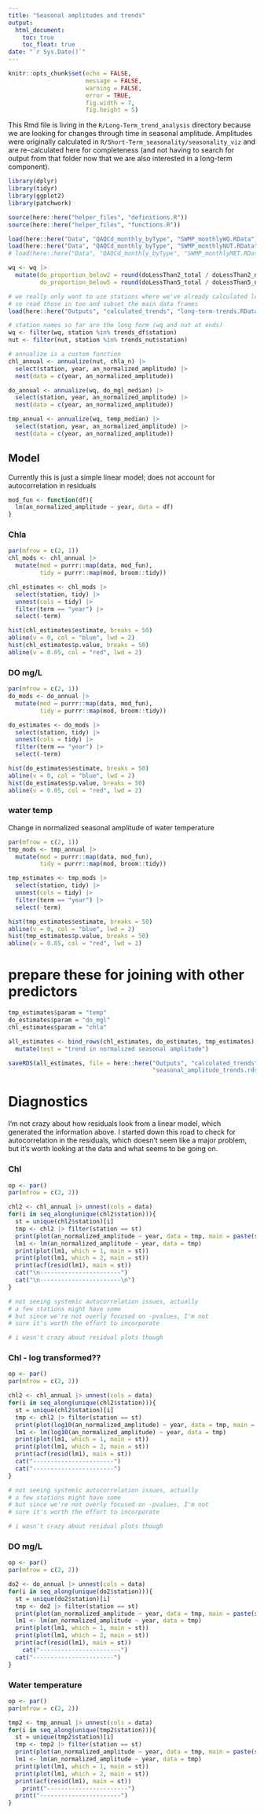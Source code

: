 ```yaml
---
title: "Seasonal amplitudes and trends"
output: 
  html_document:
    toc: true
    toc_float: true
date: "`r Sys.Date()`"
---
```


```r
knitr::opts_chunk$set(echo = FALSE,
                      message = FALSE,
                      warning = FALSE,
                      error = TRUE,
                      fig.width = 7,
                      fig.height = 5)
```

This Rmd file is living in the `R/Long-Term_trend_analysis` directory because we are looking for changes through time in seasonal amplitude. Amplitudes were originally calculated in `R/Short-Term_seasonality/seasonality_viz` and are re-calculated here for completeness (and not having to search for output from that folder now that we are also interested in a long-term component).  

```r
library(dplyr)
library(tidyr)
library(ggplot2)
library(patchwork)

source(here::here("helper_files", "definitions.R"))
source(here::here("helper_files", "functions.R"))

load(here::here("Data", "QAQCd_monthly_byType", "SWMP_monthlyWQ.RData"))
load(here::here("Data", "QAQCd_monthly_byType", "SWMP_monthlyNUT.RData"))
# load(here::here("Data", "QAQCd_monthly_byType", "SWMP_monthlyMET.RData"))

wq <- wq |> 
  mutate(do_proportion_below2 = round(doLessThan2_total / doLessThan2_nValid, 4),
         do_proportion_below5 = round(doLessThan5_total / doLessThan5_nValid, 4)) 
```

```r
# we really only want to use stations where we've already calculated long-term trends
# so read those in too and subset the main data frames
load(here::here("Outputs", "calculated_trends", "long-term-trends.RData"))

# station names so far are the long form (wq and nut at ends)
wq <- filter(wq, station %in% trends_df$station)
nut <- filter(nut, station %in% trends_nut$station)
```



```r
# annualize is a custom function
chl_annual <- annualize(nut, chla_n) |> 
  select(station, year, an_normalized_amplitude) |> 
  nest(data = c(year, an_normalized_amplitude))

do_annual <- annualize(wq, do_mgl_median) |> 
  select(station, year, an_normalized_amplitude) |> 
  nest(data = c(year, an_normalized_amplitude))

tmp_annual <- annualize(wq, temp_median) |> 
  select(station, year, an_normalized_amplitude) |> 
  nest(data = c(year, an_normalized_amplitude))
```

## Model  

Currently this is just a simple linear model; does not account for autocorrelation in residuals  

```r
mod_fun <- function(df){
  lm(an_normalized_amplitude ~ year, data = df)
}
```


### Chla  

```r
par(mfrow = c(2, 1))
chl_mods <- chl_annual |> 
  mutate(mod = purrr::map(data, mod_fun),
         tidy = purrr::map(mod, broom::tidy))

chl_estimates <- chl_mods |> 
  select(station, tidy) |> 
  unnest(cols = tidy) |> 
  filter(term == "year") |> 
  select(-term)

hist(chl_estimates$estimate, breaks = 50)
abline(v = 0, col = "blue", lwd = 2)
hist(chl_estimates$p.value, breaks = 50)
abline(v = 0.05, col = "red", lwd = 2)
```

### DO mg/L  

```r
par(mfrow = c(2, 1))
do_mods <- do_annual |> 
  mutate(mod = purrr::map(data, mod_fun),
         tidy = purrr::map(mod, broom::tidy))

do_estimates <- do_mods |> 
  select(station, tidy) |> 
  unnest(cols = tidy) |> 
  filter(term == "year") |> 
  select(-term)

hist(do_estimates$estimate, breaks = 50)
abline(v = 0, col = "blue", lwd = 2)
hist(do_estimates$p.value, breaks = 50)
abline(v = 0.05, col = "red", lwd = 2)
```

### water temp  

Change in normalized seasonal amplitude of water temperature

```r
par(mfrow = c(2, 1))
tmp_mods <- tmp_annual |> 
  mutate(mod = purrr::map(data, mod_fun),
         tidy = purrr::map(mod, broom::tidy))

tmp_estimates <- tmp_mods |> 
  select(station, tidy) |> 
  unnest(cols = tidy) |> 
  filter(term == "year") |> 
  select(-term)

hist(tmp_estimates$estimate, breaks = 50)
abline(v = 0, col = "blue", lwd = 2)
hist(tmp_estimates$p.value, breaks = 50)
abline(v = 0.05, col = "red", lwd = 2)
```

# prepare these for joining with other predictors  

```r
tmp_estimates$param = "temp"
do_estimates$param = "do_mgl"
chl_estimates$param = "chla"

all_estimates <- bind_rows(chl_estimates, do_estimates, tmp_estimates) |> 
  mutate(test = "trend in normalized seasonal amplitude")

saveRDS(all_estimates, file = here::here("Outputs", "calculated_trends",
                                         "seasonal_amplitude_trends.rds"))
```

# Diagnostics  

I'm not crazy about how residuals look from a linear model, which generated the information above. I started down this road to check for autocorrelation in the residuals, which doesn't seem like a major problem, but it's worth looking at the data and what seems to be going on.  

### Chl  

```r
op <- par()
par(mfrow = c(2, 2))

chl2 <- chl_annual |> unnest(cols = data)
for(i in seq_along(unique(chl2$station))){
  st = unique(chl2$station)[i]
  tmp <- chl2 |> filter(station == st)
  print(plot(an_normalized_amplitude ~ year, data = tmp, main = paste(st, "time series"), type = "b"))
  lm1 <- lm(an_normalized_amplitude ~ year, data = tmp)
  print(plot(lm1, which = 1, main = st))
  print(plot(lm1, which = 2, main = st))
  print(acf(resid(lm1), main = st))
  cat("\n-----------------------")
  cat("\n-----------------------\n")
}

# not seeing systemic autocorrelation issues, actually
# a few stations might have some
# but since we're not overly focused on -pvalues, I'm not
# sure it's worth the effort to incorporate

# i wasn't crazy about residual plots though
```

### Chl - log transformed??  

```r
op <- par()
par(mfrow = c(2, 2))

chl2 <- chl_annual |> unnest(cols = data)
for(i in seq_along(unique(chl2$station))){
  st = unique(chl2$station)[i]
  tmp <- chl2 |> filter(station == st)
  print(plot(log10(an_normalized_amplitude) ~ year, data = tmp, main = paste(st, "time series"), type = "b"))
  lm1 <- lm(log10(an_normalized_amplitude) ~ year, data = tmp)
  print(plot(lm1, which = 1, main = st))
  print(plot(lm1, which = 2, main = st))
  print(acf(resid(lm1), main = st))
  cat("-----------------------")
  cat("-----------------------")
}

# not seeing systemic autocorrelation issues, actually
# a few stations might have some
# but since we're not overly focused on -pvalues, I'm not
# sure it's worth the effort to incorporate

# i wasn't crazy about residual plots though
```


### DO mg/L  

```r
op <- par()
par(mfrow = c(2, 2))

do2 <- do_annual |> unnest(cols = data)
for(i in seq_along(unique(do2$station))){
  st = unique(do2$station)[i]
  tmp <- do2 |> filter(station == st)
  print(plot(an_normalized_amplitude ~ year, data = tmp, main = paste(st, "time series"), type = "b"))
  lm1 <- lm(an_normalized_amplitude ~ year, data = tmp)
  print(plot(lm1, which = 1, main = st))
  print(plot(lm1, which = 2, main = st))
  print(acf(resid(lm1), main = st))
    cat("-----------------------")
  cat("-----------------------")
}
```


### Water temperature  

```r
op <- par()
par(mfrow = c(2, 2))

tmp2 <- tmp_annual |> unnest(cols = data)
for(i in seq_along(unique(tmp2$station))){
  st = unique(tmp2$station)[i]
  tmp <- tmp2 |> filter(station == st)
  print(plot(an_normalized_amplitude ~ year, data = tmp, main = paste(st, "time series"), type = "b"))
  lm1 <- lm(an_normalized_amplitude ~ year, data = tmp)
  print(plot(lm1, which = 1, main = st))
  print(plot(lm1, which = 2, main = st))
  print(acf(resid(lm1), main = st))
    print("-----------------------")
  print("-----------------------")
}
```